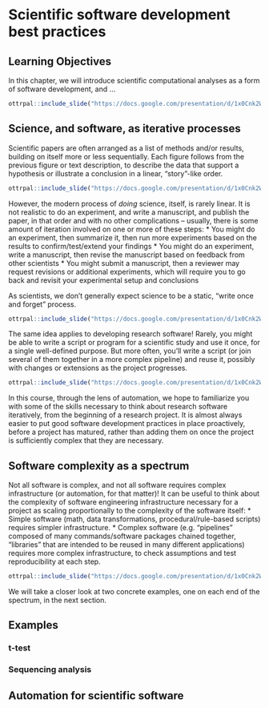# Scientific software development best practices

## Learning Objectives

In this chapter, we will introduce scientific computational analyses as a form of software development, and ...

```r
ottrpal::include_slide("https://docs.google.com/presentation/d/1x0Cnk2Wcsg8HYkmXnXo_0PxmYCxAwzVrUQzb8DUDvTA/edit#slide=id.g1013f9881e2_0_132")
```

## Science, and software, as iterative processes

Scientific papers are often arranged as a list of methods and/or results, building on itself more or less sequentially.
Each figure follows from the previous figure or text description, to describe the data that support a hypothesis or illustrate a conclusion in a linear, "story"-like order.

```r
ottrpal::include_slide("https://docs.google.com/presentation/d/1x0Cnk2Wcsg8HYkmXnXo_0PxmYCxAwzVrUQzb8DUDvTA/edit#slide=id.g24731cad425_0_0")
```

However, the modern process of _doing_ science, itself, is rarely linear.
It is not realistic to do an experiment, and write a manuscript, and publish the paper, in that order and with no other complications -- usually, there is some amount of iteration involved on one or more of these steps:
* You might do an experiment, then summarize it, then run more experiments based on the results to confirm/test/extend your findings
* You might do an experiment, write a manuscript, then revise the manuscript based on feedback from other scientists
* You might submit a manuscript, then a reviewer may request revisions or additional experiments, which will require you to go back and revisit your experimental setup and conclusions

As scientists, we don't generally expect science to be a static, "write once and forget" process.

```r
ottrpal::include_slide("https://docs.google.com/presentation/d/1x0Cnk2Wcsg8HYkmXnXo_0PxmYCxAwzVrUQzb8DUDvTA/edit#slide=id.g287bcb243d2_0_16")
```

The same idea applies to developing research software!
Rarely, you might be able to write a script or program for a scientific study and use it once, for a single well-defined purpose.
But more often, you’ll write a script (or join several of them together in a more complex pipeline) and reuse it, possibly with changes or extensions as the project progresses.

```r
ottrpal::include_slide("https://docs.google.com/presentation/d/1x0Cnk2Wcsg8HYkmXnXo_0PxmYCxAwzVrUQzb8DUDvTA/edit#slide=id.g287bcb243d2_0_46")
```

In this course, through the lens of automation, we hope to familiarize you with some of the skills necessary to think about research software iteratively, from the beginning of a research project.
It is almost always easier to put good software development practices in place proactively, before a project has matured, rather than adding them on once the project is sufficiently complex that they are necessary.

## Software complexity as a spectrum

Not all software is complex, and not all software requires complex infrastructure (or automation, for that matter)!
It can be useful to think about the complexity of software engineering infrastructure necessary for a project as scaling proportionally to the complexity of the software itself:
* Simple software (math, data transformations, procedural/rule-based scripts) requires simpler infrastructure.
* Complex software (e.g. "pipelines" composed of many commands/software packages chained together, "libraries" that are intended to be reused in many different applications) requires more complex infrastructure, to check assumptions and test reproducibility at each step.

```r
ottrpal::include_slide("https://docs.google.com/presentation/d/1x0Cnk2Wcsg8HYkmXnXo_0PxmYCxAwzVrUQzb8DUDvTA/edit#slide=id.g287bcb243d2_0_153")
```

We will take a closer look at two concrete examples, one on each end of the spectrum, in the next section.

## Examples

### t-test

### Sequencing analysis

## Automation for scientific software
